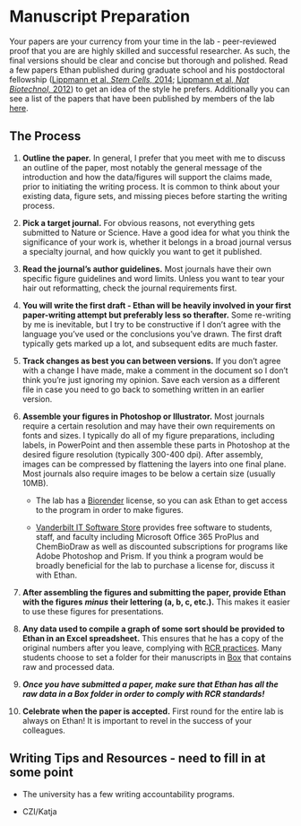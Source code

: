 # Manuscript Preparation 
Your papers are your currency from your time in the lab - peer-reviewed proof that you are are highly skilled and successful researcher. As such, the final versions should be clear and concise but thorough and polished. Read a few papers Ethan published during graduate school and his postdoctoral fellowship ([Lippmann et al, *Stem Cells,* 2014](https://stemcellsjournals-onlinelibrary-wiley-com.proxy.library.vanderbilt.edu/doi/full/10.1002/stem.1622); [Lippmann et al, *Nat Biotechnol,* 2012](https://www-nature-com.proxy.library.vanderbilt.edu/articles/nbt.2247)) to get an idea of the style he prefers. Additionally you can see a list of the papers that have been published by members of the lab [here](http://www.lippmannlab.com/publications).

## The Process

1. **Outline the paper.** In general, I prefer that you meet with me to discuss an outline of the paper, most notably the general message of the introduction and how the data/figures will support the claims made, prior to initiating the writing process. It is common to think about your existing data, figure sets, and missing pieces before starting the writing process.

2. **Pick a target journal.** For obvious reasons, not everything gets submitted to Nature or Science. Have a good idea for what you think the significance of your work is, whether it belongs in a broad journal versus a specialty journal, and how quickly you want to get it published. 

3. **Read the journal's author guidelines.** Most journals have their own specific figure guidelines and word limits. Unless you want to tear your hair out reformatting, check the journal requirements first. 

4. **You will write the first draft - Ethan will be heavily involved in your first paper-writing attempt but preferably less so therafter.** Some re-writing by me is inevitable, but I try to be constructive if I don't agree with the language you've used or the conclusions you've drawn. The first draft typically gets marked up a lot, and subsequent edits are much faster. 

5. **Track changes as best you can between versions.** If you don't agree with a change I have made, make a comment in the document so I don't think you're just ignoring my opinion. Save each version as a different file in case you need to go back to something written in an earlier version. 

6. **Assemble your figures in Photoshop or Illustrator.** Most journals require a certain resolution and may have their own requirements on fonts and sizes. I typically do all of my figure preparations, including labels, in PowerPoint and then assemble these parts in Photoshop at the desired figure resolution (typically 300-400 dpi). After assembly, images can be compressed by flattening the layers into one final plane. Most journals also require images to be below a certain size (usually 10MB). 
    
    - The lab has a [Biorender](https://biorender.com/) license, so you can ask Ethan to get access to the program in order to make figures.
    
    - [Vanderbilt IT Software Store](https://it.vanderbilt.edu/software-store/index.php) provides free software to students, staff, and faculty including Microsoft Office 365 ProPlus and ChemBioDraw as well as discounted subscriptions for programs like Adobe Photoshop and Prism. If you think a program would be broadly beneficial for the lab to purchase a license for, discuss it with Ethan. 

7. **After assembling the figures and submitting the paper, provide Ethan with the figures** ***minus*** **their lettering (a, b, c, etc.).** This makes it easier to use these figures for presentations. 

8. **Any data used to compile a graph of some sort should be provided to Ethan in an Excel spreadsheet.** This ensures that he has a copy of the original numbers after you leave, complying with [RCR practices](#RCR). Many students choose to set a folder for their manuscripts in [Box](http://vanderbilt.box.com/) that contains raw and processed data.

9. ***Once you have submitted a paper, make sure that Ethan has all the raw data in a Box folder in order to comply with RCR standards!***

10. **Celebrate when the paper is accepted.** First round for the entire lab is always on Ethan! It is important to revel in the success of your colleagues. 

## Writing Tips and Resources - need to fill in at some point

- The university has a few writing accountability programs.

- CZI/Katja 
